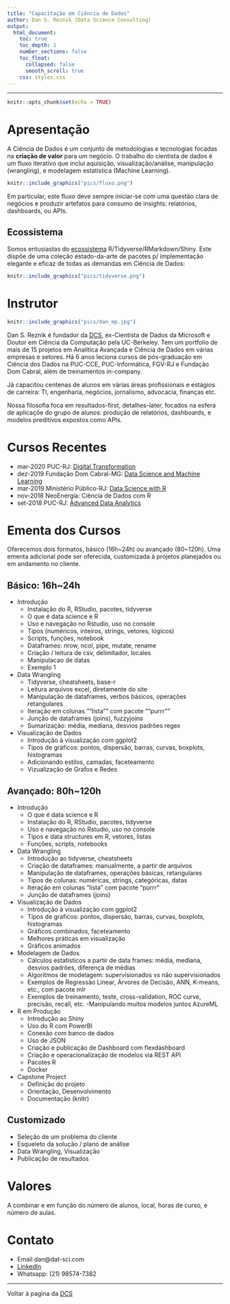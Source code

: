 ```yaml
---
title: "Capacitação em Ciência de Dados"
author: Dan S. Reznik (Data Science Consulting)
output:
  html_document:
    toc: true
    toc_depth: 1
    number_sections: false
    toc_float:
      collapsed: false
      smooth_scroll: true
    css: styles.css
--- 
```

***
```r
knitr::opts_chunk$set(echo = TRUE)
```

# Apresentação

A Ciência de Dados é um conjunto de metodologias e tecnologias focadas na **criação de valor** para um negócio. O trabalho do cientista de dados é um fluxo iterativo que inclui aquisição, visualização/análise, manipulação (wrangling), e modelagem estatística (Machine Learning).


```r
knitr::include_graphics("pics/fluxo.png")
```

Em particular, este fluxo deve sempre iniciar-se com uma questão clara de negócios e produzir artefatos para consumo de insights: relatórios, dashboards, ou APIs.

## Ecossistema

Somos entusiastas do [ecossistema](https://www.tidyverse.org/) R/Tidyverse/RMarkdown/Shiny. Este dispõe de uma coleção estado-da-arte de pacotes p/ implementação elegante e eficaz de todas as demandas em Ciência de Dados:

```r
knitr::include_graphics("pics/tidyverse.png")
```


# Instrutor

```r
knitr::include_graphics("pics/dan_mp.jpg")
```

Dan S. Reznik é fundador da [DCS](index.html), ex-Cientista de Dados da Microsoft e Doutor em Ciência da Computação pela UC-Berkeley. Tem um portfolio de mais de 15 projetos em Analítica Avançada e Ciência de Dados em várias empresas e setores. Há 6 anos leciona cursos de pós-graduação em Ciência dos Dados na PUC-CCE, PUC-Informática, FGV-RJ e Fundação Dom Cabral, além de treinamentos in-company.

Já capacitou centenas de alunos em várias áreas profissionais e estágios de carreira: TI, engenharia, negócios, jornalismo, advocacia, finanças etc.

Nossa filosofia foca em resultados-first, detalhes-later, focados na esfera de aplicaçõe do grupo de alunos: produção de relatórios, dashboards, e modelos preditivos expostos como APIs.

# Cursos Recentes

- mar-2020 PUC-RJ: [Digital Transformation](http://ecoa.usuarios.rdc.puc-rio.br/mdt/)
- dez-2019 Fundação Dom Cabral-MG: [Data Science and Machine Learning](docs/fdc_slides.pdf)
- mar-2019 Ministério Público-RJ: [Data Science with R](https://dan-reznik.github.io/MPRJ-Main/)
- nov-2018 NeoEnergia: Ciência de Dados com R
- set-2018 PUC-RJ: [Advanced Data Analytics](http://www.cce.puc-rio.br/sitecce/website/website.dll/folder?nCurso=data-analytics:-mining,-predictive,-text-(e)-big-data-analytics)


# Ementa dos Cursos {.tabset .tabset-fade .tabset-pills}

Oferecemos dois formatos, básico (16h~24h) ou avançado (80~120h). Uma ementa adicional pode ser oferecida, customizada à projetos planejados ou em andamento no cliente.

## Básico: 16h~24h

- Introdução
  - Instalação do R, RStudio, pacotes, tidyverse
  - O que é data science e R
  - Uso e navegação no Rstudio, uso no console
  - Tipos (numéricos, inteiros, strings, vetores, lógicos)
  - Scripts, funções, notebook
  - Dataframes: nrow, ncol, pipe, mutate, rename
  - Criação / leitura de csv, delimitador, locales
  - Manipulacao de datas
  - Exemplo 1 

- Data Wrangling
  - Tidyverse, cheatsheets, base-r
  - Leitura arquivos excel, diretamente do site
  - Manipulação de dataframes, verbos básicos, operações retangulares
  - Iteração em colunas ""lista"" com pacote ""purrr""
  - Junção de dataframes (joins), fuzzyjoins
  - Sumarização: média, mediana, desvios padrões
regex

- Visualização de Dados
  - Introdução à visualização com ggplot2
  - Tipos de gráficos: pontos, dispersão, barras, curvas, boxplots, histogramas
  - Adicionando estilos, camadas, faceteamento
  - Vizualização de Grafos e Redes
  
## Avançado: 80h~120h

- Introdução
  - O que é data science e R
  - Instalação do R, RStudio, pacotes, tidyverse
  - Uso e navegação no Rstudio, uso no console
  - Tipos e data structures em R, vetores, listas
  - Funções, scripts, notebooks

- Data Wrangling
  - Introdução ao tidyverse, cheatsheets
  - Criação de dataframes: manualmente, a partir de arquivos
  - Manipulação de dataframes, operações básicas, retangulares
  - Tipos de colunas: numéricas, strings, categóricas, datas
  - Iteração em colunas "lista" com pacote "purrr"
  - Junção de dataframes (joins)
  
- Visualização de Dados
  - Introdução à visualização com ggplot2
  - Tipos de graficos: pontos, dispersão, barras, curvas, boxplots, histogramas
  - Gráficos combinados, faceteamento
  - Melhores práticas em visualização
  - Gráficos animados
  
- Modelagem de Dados
  - Cálculos estatísticos a partir de data frames: média, mediana, desvios padrões, diferença de médias
  - Algoritmos de modelagem: supervisionados vs não supervisionados
  - Exemplos de Regressão Linear, Árvores de Decisão, ANN, K-means, etc., com pacote mlr
  - Exemplos de treinamento, teste, cross-validation, ROC curve, precisão, recall, etc.
  -Manipulando muitos modelos juntos
AzureML

- R em Produção
  - Introdução ao Shiny
  - Uso do R com PowerBI
  - Conexão com banco de dados
  - Uso de JSON
  - Criação e publicação de Dashboard com flexdashboard
  - Criação e operacionalização de modelos via REST API
  - Pacotes R
  - Docker
  
- Capstone Project
  - Definição do projeto
  - Orientação, Desenvolvimento
  - Documentação (knitr)
  
## Customizado

- Seleção de um problema do cliente
- Esqueleto da solução / plano de análise
- Data Wrangling, Visualização
- Publicação de resultados

# Valores

A combinar e em função do número de alunos, local, horas de curso, e número de aulas.

# Contato

- Email dan@dat-sci.com
- [LinkedIn](https://www.linkedin.com/in/dan-s-reznik-phd-bb49133/)  
- Whatsapp: (21) 98574-7382

***

Voltar à pagina da [DCS](index.html)